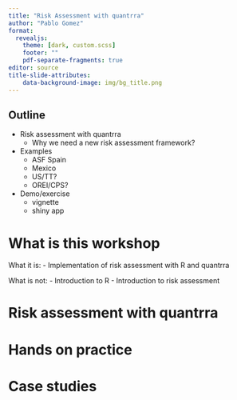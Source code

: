 ```yaml
---
title: "Risk Assessment with quantrra"
author: "Pablo Gomez"
format: 
  revealjs:
    theme: [dark, custom.scss]
    footer: ""
    pdf-separate-fragments: true
editor: source
title-slide-attributes:
    data-background-image: img/bg_title.png
---
```


## Outline{background-image="img/bg.png"}
  
  - Risk assessment with quantrra
    - Why we need a new risk assessment framework?
  - Examples
    - ASF Spain
    - Mexico
    - US/TT?
    - OREI/CPS?
  - Demo/exercise
    - vignette
    - shiny app
    
# What is this workshop

What it is:
  - Implementation of risk assessment with R and quantrra

What is not:
  - Introduction to R
  - Introduction to risk assessment

# Risk assessment with quantrra

<!---

Why we need this?

  - Accessibility
  - Reproducibility
  - Transparency
  
all of this -> reduce the time to build/update models

How are we doing it?

  - Conceptual model -> Table
  - Sensitivity analysis
  - 
  
--->

# Hands on practice

<!---
  
  - Implementation in R
  - Shiny as non-coding env
  - 

--->

# Case studies

<!---



--->
